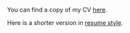 You can find a copy of my CV [here](http://collinpaschall.github.io/paschall_cv_8_23.pdf).

Here is a shorter version in [resume style](http://collinpaschall.github.io/paschall_resume_short.pdf).